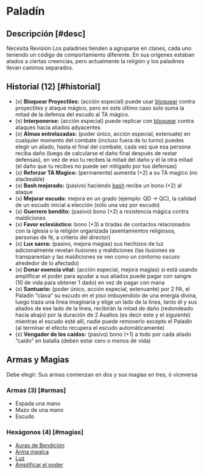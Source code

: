 
# Paladín

<Bleed>
  <Screenshot src={paladinPic} alt="placeholder" full />
</Bleed>

## Descripción [#desc]

<Callout type="warning" emoji="🔎">
  Necesita Revisión
</Callout>
Los paladines tienden a agruparse en clanes, cada uno teniendo un código de comportamiento
diferente. En sus orígenes estaban atados a ciertas creencias, pero actualmente la
religión y los paladines llevan caminos separados.

## Historial (12) [#historial]

- (x) **Bloquear Proyectiles:** (acción especial) puede usar [bloquear](/docs/ruling-combat/05#5-6) contra proyectiles y ataque mágico, pero en este último caso solo suma la mitad de la defensa del escudo al TA mágico.
- (x) **Interponerse:** (acción especial) puede replicar con [bloquear](/docs/ruling-combat/05#5-6) contra ataques hacia aliados adyacentes
- (x) **Almas entrelazadas:** (poder único, acción especial, extenuate) en cualquier momento del combate (incluso fuera de tu turno) puedes elegir un aliado, hasta el final del combate, cada vez que esa persona reciba daño (luego de calcularse el daño final después de restar defensas), en vez de eso tu recibes la mitad del daño y él la otra mitad (el daño que tu recibes no puede ser mitigado por tus defensas)
- (x) **Reforzar TA Magico:** (permanente) aumenta (+2) a su TA magico (no stackeable)
- (x) **Bash mejorado:** (pasivo) haciendo [bash](/docs/ruling-combat/03#3-7) recibe un bono (+2) al ataque
- (x) **Mejorar escudo:** mejora en un grado (ejemplo: QD -> QC), la calidad de un escudo inicial a elección (sólo una vez por escudo)
- (x) **Guerrero bendito:** (pasivo) bono (+2) a resistencia mágica contra maldiciones
- (x) **Favor eclesiástico:** bono (+3) a tiradas de contactos relacionados con la iglesia o la religión organizada (asentamientos religiosos, personas de fé, a criterio del director)
- (x) **Lux sacra:** (pasivo, mejora magias) sus hechizos de luz adicionalmente revelan ilusiones y maldiciones (las ilusiones se transparentan y las maldiciones se ven como un contorno oscuro alrededor de lo afectado)
- (x) **Donar esencia vital:** (acción especial, mejora magias) si está usando amplificar el poder para ayudar a sus aliados puede pagar con sangre (10 de vida para obtener 1 dado) en vez de pagar con mana
- (x) **Santuario:** (poder único, acción especial, extenuante) por 2 PA, el Paladín “clava” su escudo en el piso imbuyendolo de una energía divina, luego traza una línea imaginaria y elige un lado de la línea, tanto él y sus aliados de ese lado de la línea, recibirán la mitad de daño (redondeado hacia abajo) por la duración de 2 Asaltos (es decir este y el siguiente) mientras el escudo esté allí, nadie puede removerlo excepto el Paladín (al terminar el efecto recupera el escudo automáticamente)
- (x) **Vengador de los caídos:** (pasivo) bono (+1) a todo por cada aliado “caído” en batalla (deben estar cero o menos de vida)

## Armas y Magias
Debe elegir: Sus armas comienzan en dos y sus magias en tres, ó viceversa

### Armas (3) [#armas]

- Espada una mano
- Mazo de una mano
- Escudo

### Hexágonos (4) [#magias]

- [Auras de Bendición](/docs/list-hexagons/e04B)
- [Arma magica](/docs/list-hexagons/e14)
- [Luz](/docs/list-hexagons/e01)
- [Amplificar el poder](/docs/list-hexagons/e13)
